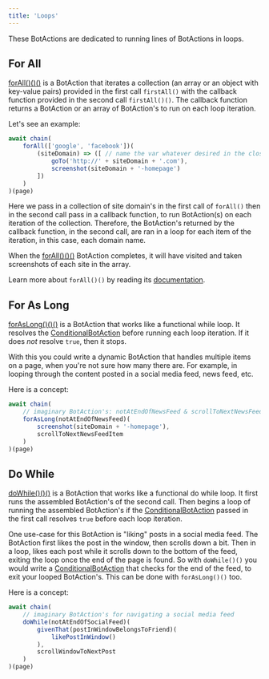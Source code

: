 ---
title: 'Loops'
---

These BotActions are dedicated to running lines of BotActions in loops.

## For All

[forAll()()()](/api/loops#for-all) is a BotAction that iterates a collection (an array or an object with key-value pairs) provided in the first call `firstAll()` with the callback function provided in the second call `firstAll()()`. The callback function returns a BotAction or an array of BotAction's to run on each loop iteration.

Let's see an example:
```typescript
await chain(
    forAll(['google', 'facebook'])(
        (siteDomain) => ([ // name the var whatever desired in the closure
            goTo('http://' + siteDomain + '.com'),
            screenshot(siteDomain + '-homepage')
        ])
    )
)(page)
```
Here we pass in a collection of site domain's in the first call of `forAll()` then in the second call pass in a callback function, to run BotAction(s) on each iteration of the collection. Therefore, the BotAction's returned by the callback function, in the second call, are ran in a loop for each item of the iteration, in this case, each domain name.

When the [forAll()()()](/api/loops#for-all) BotAction completes, it will have visited and taken screenshots of each site in the array.

Learn more about `forAll()()` by reading its [documentation](/api/loops#for-all).

## For As Long

[forAsLong()()()](/api/loops#for-as-long) is a BotAction that works like a functional while loop. It resolves the [ConditionalBotAction](/topic/conditionals#conditional-botaction) before running each loop iteration. If it does *not* resolve `true`, then it stops.

With this you could write a dynamic BotAction that handles multiple items on a page, when you're not sure how many there are. For example, in looping through the content posted in a social media feed, news feed, etc.

Here is a concept:
```typescript
await chain(
    // imaginary BotAction's: notAtEndOfNewsFeed & scrollToNextNewsFeedItem
    forAsLong(notAtEndOfNewsFeed)(
        screenshot(siteDomain + '-homepage'),
        scrollToNextNewsFeedItem
    )
)(page)
```

## Do While

[doWhile()()()](/api/loops#do-while) is a BotAction that works like a functional do while loop. It first runs the assembled BotAction's of the second call. Then begins a loop of running the assembled BotAction's if the [ConditionalBotAction](/topic/conditionals#conditional-botaction) passed in the first call resolves `true` before each loop iteration.

One use-case for this BotAction is "liking" posts in a social media feed. The BotAction first likes the post in the window, then scrolls down a bit. Then in a loop, likes each post while it scrolls down to the bottom of the feed, exiting the loop once the end of the page is found. So with `doWhile()()` you would write a [ConditionalBotAction](/topic/conditionals#conditional-botaction) that checks for the end of the feed, to exit your looped BotAction's. This can be done with `forAsLong()()` too.

Here is a concept:
```typescript
await chain(
    // imaginary BotAction's for navigating a social media feed
    doWhile(notAtEndOfSocialFeed)(
        givenThat(postInWindowBelongsToFriend)(
            likePostInWindow()
        ),
        scrollWindowToNextPost
    )
)(page)
```